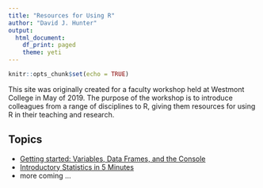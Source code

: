 ```yaml
---
title: "Resources for Using R"
author: "David J. Hunter"
output:
  html_document:
    df_print: paged
    theme: yeti
---
```


```r
knitr::opts_chunk$set(echo = TRUE)
```

This site was originally created for a faculty workshop held at Westmont College in May of 2019. The purpose of the workshop is to introduce colleagues from a range of disciplines to R, giving them resources for using R in their teaching and research.

## Topics

- [Getting started: Variables, Data Frames, and the Console](getting_started.html)
- [Introductory Statistics in 5 Minutes](intro_stats.html)
- more coming ...



